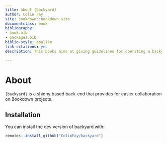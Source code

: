 ```yaml
---
title: About {backyard}
author: Colin Fay
site: bookdown::bookdown_site
documentclass: book
bibliography:
- book.bib
- packages.bib
biblio-style: apalike
link-citations: yes
description: This books aims at giving guidelines for operating a backyard backend.

---
```

# About

`{backyard}` is a shinny based back-end that provides for easier collaboration on Bookdown projects.

## Installation

You can install the dev version of backyard with:

``` r
remotes::install_github("ColinFay/backyard")
```
